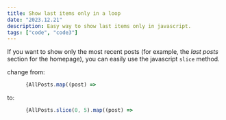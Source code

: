```yaml
---
title: Show last items only in a loop
date: "2023.12.21"
description: Easy way to show last items only in javascript.
tags: ["code", "code3"]
---
```


If you want to show only the most recent posts (for example, the _last posts_ section for the homepage), you can easily use the javascript `slice` method.

change from:

```javascript
      {AllPosts.map((post) =>
```

to:

```javascript
      {AllPosts.slice(0, 5).map((post) =>
```
